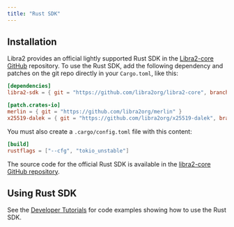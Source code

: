 ```yaml
---
title: "Rust SDK"
---
```


## Installation

Libra2 provides an official lightly supported Rust SDK in the
[Libra2-core GitHub](https://github.com/libra2org/libra2-core/tree/main/sdk)
repository. To use the Rust SDK, add the following dependency and patches on the
git repo directly in your `Cargo.toml`, like this:

```toml filename="Cargo.toml"
[dependencies]
libra2-sdk = { git = "https://github.com/libra2org/libra2-core", branch = "devnet" }

[patch.crates-io]
merlin = { git = "https://github.com/libra2org/merlin" }
x25519-dalek = { git = "https://github.com/libra2org/x25519-dalek", branch = "zeroize_v1" }
```

You must also create a `.cargo/config.toml` file with this content:

```toml filename=".cargo/config.toml"
[build]
rustflags = ["--cfg", "tokio_unstable"]
```

The source code for the official Rust SDK is available in the
[libra2-core GitHub repository](https://github.com/libra2org/libra2-core/tree/main/sdk).

## Using Rust SDK

See the [Developer Tutorials](/build/guides) for code examples showing how to
use the Rust SDK.
